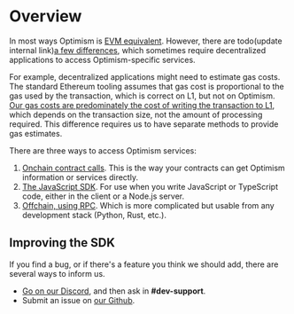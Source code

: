 
# Overview

In most ways Optimism is [EVM equivalent](https://medium.com/ethereum-optimism/introducing-evm-equivalence-5c2021deb306).
However, there are todo(update internal link)[a few differences](/op-mainnet/differences), which sometimes require decentralized applications to access Optimism-specific services.

For example, decentralized applications might need to estimate gas costs.
The standard Ethereum tooling assumes that gas cost is proportional to the gas used by the transaction, which is correct on L1, but not on Optimism.
[Our gas costs are predominately the cost of writing the transaction to L1](/guides/transaction-fees/overview), which depends on the transaction size, not the amount of processing required.
This difference requires us to have separate methods to provide gas estimates.

There are three ways to access Optimism services:

1. [Onchain contract calls](https://github.com/ethereum-optimism/optimism/tree/65ec61dde94ffa93342728d324fecf474d228e1f/packages/contracts-bedrock). 
   This is the way your contracts can get Optimism information or services directly.
1. [The JavaScript SDK](sdk.mdx). For use when you write JavaScript or TypeScript code, either in the client or a Node.js server.
1. [Offchain, using RPC](/guides/node-operators/json-rpc). Which is more complicated but usable from any development stack (Python, Rust, etc.).


## Improving the SDK
If you find a bug, or if there's a feature you think we should add, there are several ways to inform us.

- [Go on our Discord](https://discord-gateway.optimism.io/), and then ask in **#dev-support**.
- Submit an issue on [our Github](https://github.com/ethereum-optimism/optimism/issues).
